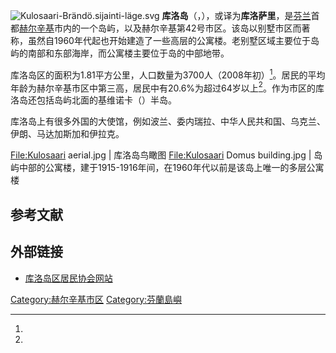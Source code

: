 [[File:Kulosaari-Brändö.sijainti-läge.svg|thumb]]
'''库洛岛'''（{{lang-fi|Kulosaari}}，{{lang-sv|Brändö}}），或译为'''库洛萨里'''，是[[芬兰|芬兰]]首都[[赫尔辛基|赫尔辛基]]市内的一个岛屿，以及赫尔辛基第42号市区。该岛以别墅市区而著称，虽然自1960年代起也开始建造了一些高层的公寓楼。老别墅区域主要位于岛屿的南部和东部海岸，而公寓楼主要位于岛的中部地带。

库洛岛区的面积为1.81平方公里，人口数量为3700人（2008年初）<ref name="alueet2008"/>。居民的平均年龄为赫尔辛基市区中第三高，居民中有20.6%为超过64岁以上<ref name="alueet2014"/>。作为市区的库洛岛还包括岛屿北面的基维诺卡（{{lang|fi|Kivinokka}}）半岛。

库洛岛上有很多外国的大使馆，例如波兰、委内瑞拉、中华人民共和国、乌克兰、伊朗、马达加斯加和伊拉克。

<gallery mode="packed" heights="130px">
File:Kulosaari aerial.jpg | 库洛岛鸟瞰图
File:Kulosaari Domus building.jpg | 岛屿中部的公寓楼，建于1915-1916年间，在1960年代以前是该岛上唯一的多层公寓楼
</gallery>

== 参考文献 ==
{{Reflist|30em|refs=
<ref name="alueet2008">{{cite web | url = https://www.hel.fi/hel2/tietokeskus/julkaisut/pdf/08_10_24_Tilasto_Vuori_hki_alueittain.pdf | title = Helsinki alueittain 2008 | format = pdf | language = fi | publisher = Helsingin kaupunki | date = 2008 | accessdate = 2021-02-17 | archive-date = 2021-08-31 | archive-url = https://web.archive.org/web/20210831210313/https://www.hel.fi/hel2/tietokeskus/julkaisut/pdf/08_10_24_Tilasto_Vuori_hki_alueittain.pdf | dead-url = no }}</ref>

<ref name="alueet2014">{{cite web | url = https://www.hel.fi/hel2/tietokeskus/julkaisut/pdf/15_02_23_Hki_alueittain2014_verkko.pdf | title = Helsinki alueittain 2014 | format = pdf | language = fi | publisher = Helsingin kaupunki | date = 2014 | accessdate = 2021-02-17 | archive-date = 2020-09-19 | archive-url = https://web.archive.org/web/20200919070756/https://www.hel.fi/hel2/tietokeskus/julkaisut/pdf/15_02_23_Hki_alueittain2014_verkko.pdf | dead-url = no }}</ref>
}}

== 外部链接 ==
{{commonscat|Kulosaari}}
* [https://kulosaarelaiset.fi/ 库洛岛区居民协会网站] {{Wayback|url=https://kulosaarelaiset.fi/ |date=20220315002658 }} {{fi}}

{{赫尔辛基市区划分}}

[[Category:赫尔辛基市区|Category:赫尔辛基市区]]
[[Category:芬蘭島嶼|Category:芬蘭島嶼]]